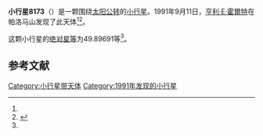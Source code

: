 {{Infobox planet
| bgcolour = #FFFFC0
| name = 8173
| symbol = 
| image = 
| caption = 
| discovery = yes
| discovery_ref = 
| discoverer = [[亨利·E·霍爾特|亨利·E·霍爾特]]
| discovery_site = [[帕洛马山|帕洛马山]] 
| discovered = 1991年9月11日
| designations = yes
| mp_name = 
| named_after = 
| alt_names = 1991 RX23/ 1981 UL28
| mp_category = [[主带小行星|主带小行星]]
| orbit_ref = <ref name="a">[http://ssd.jpl.nasa.gov/sbdb.cgi?sstr=8173 8173] {{Wayback|url=http://ssd.jpl.nasa.gov/sbdb.cgi?sstr=8173 |date=20210815124010 }}，小行星數據庫瀏覽器（JPL Small-Body Database Browser）－[[美国国家航空航天局|美国国家航空航天局]]喷气推进实验室</ref>
| epoch = 2456400.5 (2013年4月18日更新)
| aphelion = {{convert|3.1273438|AU|km|3|abbr=on|lk=out}}
| perihelion = {{convert|2.9053526|AU|km|3|abbr=on}}
| semimajor = {{convert|3.0163482|AU|km|3|abbr=on}}
| eccentricity = 0.036798
| period = 1913.465541 [[日|日]]<br />5.24[[儒略年|儒略年]]
| avg_speed = 
| inclination = 9.52350
| asc_node = 355.48396
| mean_anomaly = 
| arg_peri = 49.89691
| satellites = 
| physical_characteristics = yes
| dimensions = 
| mass = 
| density = 
| surface_grav = 
| escape_velocity = 
| sidereal_day = 
| axial_tilt = 
| pole_ecliptic_lat = 
| pole_ecliptic_lon = 
| albedo = 
| temperatures= 
| temp_name1 = 
| mean_temp_1 = 
| max_temp_1 = 
| temp_name2 = 
| max_temp_2 = 
| spectral_type = 
| abs_magnitude = 49.89691
}}

'''小行星8173'''（{{lang-en|8173}}）是一颗围绕[[太阳|太阳]][[公转|公转]]的[[小行星|小行星]]。1991年9月11日，[[亨利·E·霍爾特|亨利·E·霍爾特]]在帕洛马山发现了此天体<ref name="a" /><ref>{{cite news|title=小行星列表|url=http://cfa-www.harvard.edu/iau/lists/NumberedMPs.txt|accessdate=2013-07-08|newspaper=哈佛大学|archive-date=2008-05-17|archive-url=https://web.archive.org/web/20080517010638/http://cfa-www.harvard.edu/iau/lists/NumberedMPs.txt|dead-url=no}}</ref>。

这颗小行星的[[绝对星等|绝对星等]]为49.89691等<ref name="a" />。

==参考文献==
{{reflist}}
{{Minor Planet Number|[[小行星8172|小行星8172]]|[[小行星8174|小行星8174]]}}

{{小天体}}

[[Category:小行星带天体|Category:小行星带天体]]
[[Category:1991年发现的小行星|Category:1991年发现的小行星]]

{{asteroid-stub}}